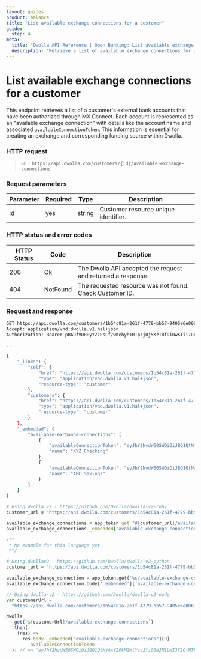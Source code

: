 ```yaml
---
layout: guides
product: balance
title: "List available exchange connections for a customer"
guide:
  step: 4
meta:
  title: "Dwolla API Reference | Open Banking: List available exchange connections"
  description: "Retrieve a list of available exchange connections for a customer after they have completed the MX Connect widget flow. These connections represent external bank accounts that can be used to create funding sources for transfers."
---
```



# List available exchange connections for a customer

This endpoint retrieves a list of a customer's external bank accounts that have been authorized through MX Connect. Each account is represented as an "available exchange connection" with details like the account name and associated `availableConnectionToken`. This information is essential for creating an exchange and corresponding funding source within Dwolla.

<InlineCTA
  icon={conceptsIcon}
  text="Understand the MX integration flow. Read the Open Banking concept article which outlines the seqence of steps."
  href="/docs/balance/open-banking"
/>

### HTTP request

> `GET https://api.dwolla.com/customers/{id}/available-exchange-connections`

### Request parameters

| Parameter | Required | Type   | Description                          |
| --------- | -------- | ------ | ------------------------------------ |
| id        | yes      | string | Customer resource unique identifier. |

### HTTP status and error codes

| HTTP Status | Code     | Description                                                  |
| ----------- | -------- | ------------------------------------------------------------ |
| 200         | Ok       | The Dwolla API accepted the request and returned a response. |
| 404         | NotFound | The requested resource was not found. Check Customer ID.     |

### Request and response

```bash
GET https://api.dwolla.com/customers/1b54c81a-261f-4779-bb57-9405e6e00694/available-exchange-connections
Accept: application/vnd.dwolla.v1.hal+json
Authorization: Bearer pBA9fVDBEyYZCEsLf/wKehyh1RTpzjUj5KzIRfDi0wKTii7DqY

...

{
    "_links": {
        "self": {
            "href": "https://api.dwolla.com/customers/1b54c81a-261f-4779-bb57-9405e6e00694/available-exchange-connections",
            "type": "application/vnd.dwolla.v1.hal+json",
            "resource-type": "customer"
        },
        "customers": {
            "href": "https://api.dwolla.com/customers/1b54c81a-261f-4779-bb57-9405e6e00694",
            "type": "application/vnd.dwolla.v1.hal+json",
            "resource-type": "customer"
        }
    },
    "_embedded": {
        "available-exchange-connections": [
            {
                "availableConnectionToken": "eyJhY2NvdW50SWQiOiJBQ1QtMjAxY2FkM2MtYzc2Yi00N2M1LWI3Y2QtMTkxY2FhNzdlZWM5IiwibWVtYmVySWQiOiJNQlItZGNjZWY0ZWMtOGM4MC00NTlmLTlhMGItMTc1ZTA0OTJmZWIzIn0=",
                "name": "XYZ Checking"
            },
            {
                "availableConnectionToken": "eyJhY2NvdW50SWQiOiJBQ1QtNWY1ZWIwYTgtYTJiNC00NGQxLTk3ODYtMWVmOTM5NzZkYTU4IiwibWVtYmVySWQiOiJNQlItNTcxN2E5MDQtNDA0NC00YjQyLWIxMDctZDQyOWE0YjIzOGY5In0=",
                "name": "ABC Savings"
            }
        ]
    }
}
```

```ruby
# Using dwolla_v2 - https://github.com/Dwolla/dwolla-v2-ruby
customer_url = 'https://api.dwolla.com/customers/1b54c81a-261f-4779-bb57-9405e6e00694'

available_exchange_connections = app_token.get "#{customer_url}/available-exchange-connections"
available_exchange_connections._embedded['available-exchange-connections'][0].availableConnectionToken # => "eyJhY2NvdW50SWQiOiJBQ1QtMjAxY2FkM2MtYzc2Yi00N2M1LWI3Y2QtMTkxY2FhNzdlZWM5IiwibWVtYmVySWQiOiJNQlItZGNjZWY0ZWMtOGM4MC00NTlmLTlhMGItMTc1ZTA0OTJmZWIzIn0="
```

```php
/**
 * No example for this language yet.
 **/
```

```python
# Using dwollav2 - https://github.com/Dwolla/dwolla-v2-python
customer_url = 'https://api.dwolla.com/customers/1b54c81a-261f-4779-bb57-9405e6e00694'

available_exchange_connection = app_token.get('%s/available-exchange-connections' % customer_url)
available_exchange_connection.body['_embedded']['available-exchange-connections'][0]['availableConnectionToken'] # => 'eyJhY2NvdW50SWQiOiJBQ1QtMjAxY2FkM2MtYzc2Yi00N2M1LWI3Y2QtMTkxY2FhNzdlZWM5IiwibWVtYmVySWQiOiJNQlItZGNjZWY0ZWMtOGM4MC00NTlmLTlhMGItMTc1ZTA0OTJmZWIzIn0='
```

```javascript
// Using dwolla-v2 - https://github.com/Dwolla/dwolla-v2-node
var customerUrl =
  "https://api.dwolla.com/customers/1b54c81a-261f-4779-bb57-9405e6e00694";

dwolla
  .get(`${customerUrl}/available-exchange-connections`)
  .then(
    (res) =>
      res.body._embedded["available-exchange-connections"][0]
        .availableConnectionToken
  ); // => 'eyJhY2NvdW50SWQiOiJBQ1QtMjAxY2FkM2MtYzc2Yi00N2M1LWI3Y2QtMTkxY2FhNzdlZWM5IiwibWVtYmVySWQiOiJNQlItZGNjZWY0ZWMtOGM4MC00NTlmLTlhMGItMTc1ZTA0OTJmZWIzIn0='
```
